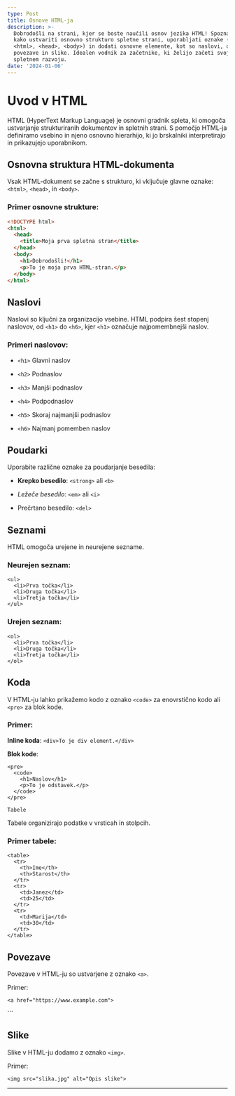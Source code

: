 ```yaml
---
type: Post
title: Osnove HTML-ja
description: >-
  Dobrodošli na strani, kjer se boste naučili osnov jezika HTML! Spoznali boste,
  kako ustvariti osnovno strukturo spletne strani, uporabljati oznake (npr.
  <html>, <head>, <body>) in dodati osnovne elemente, kot so naslovi, odstavki,
  povezave in slike. Idealen vodnik za začetnike, ki želijo začeti svojo pot v
  spletnem razvoju.
date: '2024-01-06'
---
```

# Uvod v HTML

HTML (HyperText Markup Language) je osnovni gradnik spleta, ki omogoča ustvarjanje strukturiranih dokumentov in spletnih strani. S pomočjo HTML-ja definiramo vsebino in njeno osnovno hierarhijo, ki jo brskalniki interpretirajo in prikazujejo uporabnikom.

## Osnovna struktura HTML-dokumenta

Vsak HTML-dokument se začne s strukturo, ki vključuje glavne oznake: `<html>`, `<head>`, in `<body>`.

### Primer osnovne strukture:

```html
<!DOCTYPE html>
<html>
  <head>
    <title>Moja prva spletna stran</title>
  </head>
  <body>
    <h1>Dobrodošli!</h1>
    <p>To je moja prva HTML-stran.</p>
  </body>
</html>
```

## Naslovi

Naslovi so ključni za organizacijo vsebine. HTML podpira šest stopenj naslovov, od `<h1>` do `<h6>`, kjer `<h1>` označuje najpomembnejši naslov.

### Primeri naslovov:

*   `<h1>` Glavni naslov

*   `<h2>` Podnaslov

*   `<h3>` Manjši podnaslov

*   `<h4>` Podpodnaslov

*   `<h5>` Skoraj najmanjši podnaslov

*   `<h6>` Najmanj pomemben naslov

## Poudarki

Uporabite različne oznake za poudarjanje besedila:

*   **Krepko besedilo**: `<strong>` ali `<b>`

*   *Ležeče besedilo*: `<em>` ali `<i>`

*   Prečrtano besedilo: `<del>`

## Seznami

HTML omogoča urejene in neurejene sezname.

### Neurejen seznam:

```
<ul>
  <li>Prva točka</li>
  <li>Druga točka</li>
  <li>Tretja točka</li>
</ul>
```

### Urejen seznam:

```
<ol>
  <li>Prva točka</li>
  <li>Druga točka</li>
  <li>Tretja točka</li>
</ol>
```

## Koda

V HTML-ju lahko prikažemo kodo z oznako `<code>` za enovrstično kodo ali `<pre>` za blok kode.

### Primer:

**Inline koda**: `<div>To je div element.</div>`

**Blok kode**:

```
<pre>
  <code>
    <h1>Naslov</h1>
    <p>To je odstavek.</p>
  </code>
</pre>
```

```
Tabele
```

Tabele organizirajo podatke v vrsticah in stolpcih.

### Primer tabele:

```
<table>
  <tr>
    <th>Ime</th>
    <th>Starost</th>
  </tr>
  <tr>
    <td>Janez</td>
    <td>25</td>
  </tr>
  <tr>
    <td>Marija</td>
    <td>30</td>
  </tr>
</table>
```

## Povezave

Povezave v HTML-ju so ustvarjene z oznako `<a>`.

Primer:

```
<a href="https://www.example.com">
``````
</a>
```

## Slike

Slike v HTML-ju dodamo z oznako `<img>`.

Primer:

```
<img src="slika.jpg" alt="Opis slike">
```

***

